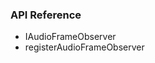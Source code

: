 
<PlatformWrapper platform="android">

### API Reference

* <Link to = "{{global.API_REF_ANDROID_ROOT_VOICE_SDK}}/class_iaudioframeobserver.html">IAudioFrameObserver</Link>

* <Link to = "{{global.API_REF_ANDROID_ROOT_VOICE_SDK}}/class_irtcengine.html#api_imediaengine_registeraudioframeobserver">registerAudioFrameObserver</Link>

</PlatformWrapper>
